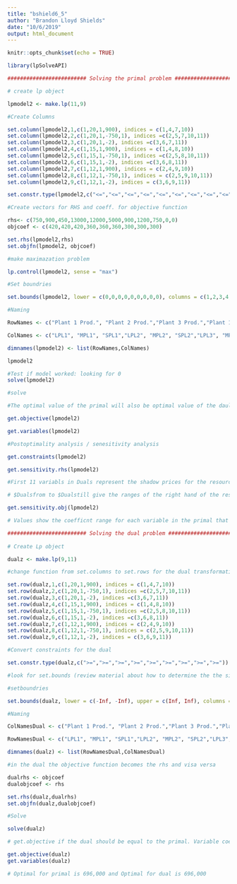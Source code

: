 ```yaml
---
title: "bshield6_5"
author: "Brandon Lloyd Shields"
date: "10/6/2019"
output: html_document
---
```


```r
knitr::opts_chunk$set(echo = TRUE)
```


```r
library(lpSolveAPI)

######################### Solving the primal problem ###################

# create lp object

lpmodel2 <- make.lp(11,9)

#Create Columns

set.column(lpmodel2,1,c(1,20,1,900), indices = c(1,4,7,10))
set.column(lpmodel2,2,c(1,20,1,-750,1), indices =c(2,5,7,10,11))
set.column(lpmodel2,3,c(1,20,1,-2), indices =c(3,6,7,11))
set.column(lpmodel2,4,c(1,15,1,900), indices = c(1,4,8,10))
set.column(lpmodel2,5,c(1,15,1,-750,1), indices =c(2,5,8,10,11))
set.column(lpmodel2,6,c(1,15,1,-2), indices =c(3,6,8,11))
set.column(lpmodel2,7,c(1,12,1,900), indices = c(2,4,9,10))
set.column(lpmodel2,8,c(1,12,1,-750,1), indices = c(2,5,9,10,11))
set.column(lpmodel2,9,c(1,12,1,-2), indices = c(3,6,9,11))

set.constr.type(lpmodel2,c("<=","<=","<=","<=","<=","<=","<=","<=","<=","=","="))

#Create vectors for RHS and coeff. for objective function

rhs<- c(750,900,450,13000,12000,5000,900,1200,750,0,0)
objcoef <- c(420,420,420,360,360,360,300,300,300)

set.rhs(lpmodel2,rhs)
set.objfn(lpmodel2, objcoef)

#make maximazation problem

lp.control(lpmodel2, sense = "max")

#Set boundries

set.bounds(lpmodel2, lower = c(0,0,0,0,0,0,0,0,0), columns = c(1,2,3,4,5,6,7,8,9))

#Naming 

RowNames <- c("Plant 1 Prod.", "Plant 2 Prod.","Plant 3 Prod.","Plant 1 Space", "Plant 2 Space","Plant 3 Space", "Size L", "Size M", "Size S", "Plant 12 Labor", "Plant 23 Labor")

ColNames <- c("LPL1", "MPL1", "SPL1","LPL2", "MPL2", "SPL2","LPL3", "MPL3", "SPL3")

dimnames(lpmodel2) <- list(RowNames,ColNames)

lpmodel2

#Test if model worked: looking for 0
solve(lpmodel2)

#solve

#The optimal value of the primal will also be optimal value of the daul

get.objective(lpmodel2)

get.variables(lpmodel2)

#Postoptimality analysis / senesitivity analysis

get.constraints(lpmodel2)

get.sensitivity.rhs(lpmodel2)

#First 11 variabls in Duals represent the shadow prices for the resource constraints. The remaining nine variables represent the reduced cost of the nine variables in the objective function. Reduced cost is the amount the objective function coefficient would need to change by (increase for maximization or decrease for minimization) for variable to appear in the optimal solution. Because this is a maximization problem, values [12:20] would increases in coefficent forvariables to appear in optimal solution. A zero indicates  binding constraint.

# $Dualsfrom to $Dualstill give the ranges of the right hand of the resource constraint where the shadow price is not equal to zero.  

get.sensitivity.obj(lpmodel2)

# Values show the coefficnt range for each variable in the primal that would not change the optimal solution. These logically align with output from reduced costs. For example, variable 2 has a reduced cost of 40; in other words variable 2 would need to be increased by 40 to be included in the optimal solution. Since the coefficent is 420, this value would be 460. The coefficent range where the optimal solution is unchanged for variable 2 is negatve infiinty to 460, the point where variale 2 enters the optimal solution. 

######################### Solving the dual problem ###########################
 
# Create Lp object

dualz <- make.lp(9,11)

#change function from set.columns to set.rows for the dual transformation

set.row(dualz,1,c(1,20,1,900), indices = c(1,4,7,10))
set.row(dualz,2,c(1,20,1,-750,1), indices =c(2,5,7,10,11))
set.row(dualz,3,c(1,20,1,-2), indices =c(3,6,7,11))
set.row(dualz,4,c(1,15,1,900), indices = c(1,4,8,10))
set.row(dualz,5,c(1,15,1,-750,1), indices =c(2,5,8,10,11))
set.row(dualz,6,c(1,15,1,-2), indices =c(3,6,8,11))
set.row(dualz,7,c(1,12,1,900), indices = c(2,4,9,10))
set.row(dualz,8,c(1,12,1,-750,1), indices = c(2,5,9,10,11))
set.row(dualz,9,c(1,12,1,-2), indices = c(3,6,9,11))

#Convert constraints for the dual

set.constr.type(dualz,c(">=",">=",">=",">=",">=",">=",">=",">=",">="))

#look for set.bounds (review material about how to determine the the signs of the new constraints based on the bounds in class.)

#setboundries

set.bounds(dualz, lower = c(-Inf, -Inf), upper = c(Inf, Inf), columns = 10:11)

#Naming

ColNamesDual <- c("Plant 1 Prod.", "Plant 2 Prod.","Plant 3 Prod.","Plant 1 Space", "Plant 2 Space","Plant 3 Space", "Size L", "Size M", "Size S", "Plant 12 Labor", "Plant 23 Labor")

RowNamesDual <- c("LPL1", "MPL1", "SPL1","LPL2", "MPL2", "SPL2","LPL3", "MPL3", "SPL3")

dimnames(dualz) <- list(RowNamesDual,ColNamesDual)

#in the dual the objective function becomes the rhs and visa versa

dualrhs <- objcoef
dualobjcoef <- rhs

set.rhs(dualz,dualrhs)
set.objfn(dualz,dualobjcoef)

#Solve 

solve(dualz)

# get.objective if the dual should be equal to the primal. Variable coefficents should be equal to $duals from the primal equation. 

get.objective(dualz)
get.variables(dualz)

# Optimal for primal is 696,000 and Optimal for dual is 696,000




```


